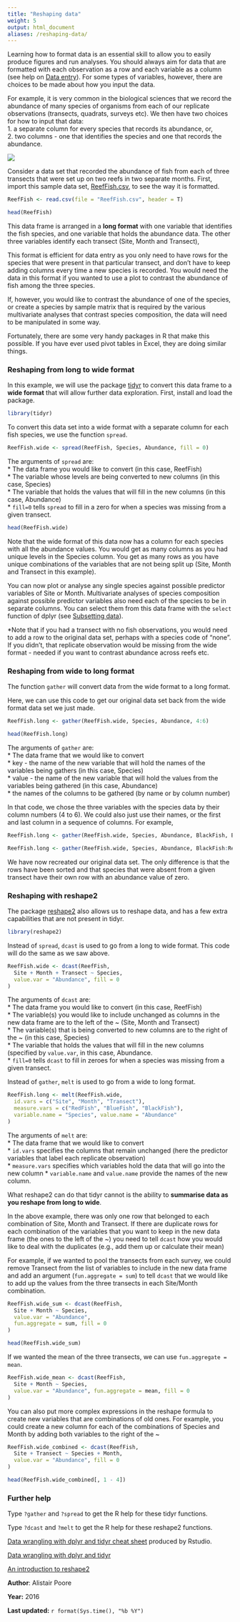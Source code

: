 ```yaml
---
title: "Reshaping data"
weight: 5
output: html_document
aliases: /reshaping-data/
---
```


Learning how to format data is an essential skill to allow you to easily produce figures and run analyses. You should always aim for data that are formatted with each observation as a row and each variable as a column (see help on [Data entry](/../getting-started-with-r/data-entry/)). For some types of variables, however, there are choices to be made about how you input the data.

For example, it is very common in the biological sciences that we record the abundance of many species of organisms from each of our replicate observations (transects, quadrats, surveys etc). We then have two choices for how to input that data:  
1. a separate column for every species that records its abundance, or,  
2. two columns - one that identifies the species and one that records the abundance.

![](Reshaping_data_image.jpg)

Consider a data set that recorded the abundance of fish from each of three transects that were set up on two reefs in two separate months. First, import this sample data set, [ReefFish.csv](/datasets/ReefFish.csv), to see the way it is formatted.

```r
ReefFish <- read.csv(file = "ReefFish.csv", header = T)
```

```r
head(ReefFish)
```

This data frame is arranged in a **long format** with one variable that identifies the fish species, and one variable that holds the abundance data. The other three variables identify each transect (Site, Month and Transect),

This format is efficient for data entry as you only need to have rows for the species that were present in that particular transect, and don't have to keep adding columns every time a new species is recorded. You would need the data in this format if you wanted to use a plot to contrast the abundance of fish among the three species.

If, however, you would like to contrast the abundance of one of the species, or create a species by sample matrix that is required by the various multivariate analyses that contrast species composition, the data will need to be manipulated in some way.

Fortunately, there are some very handy packages in R that make this possible. If you have ever used pivot tables in Excel, they are doing similar things.
  

### Reshaping from long to wide format
 
In this example, we will use the package [tidyr](https://cran.r-project.org/web/packages/tidyr/index.html) to convert this data frame to a **wide format** that will allow further data exploration. First, install and load the package.

```r
library(tidyr)
```

To convert this data set into a wide format with a separate column for each fish species, we use the function `spread`.

```r
ReefFish.wide <- spread(ReefFish, Species, Abundance, fill = 0)
```

The arguments of `spread` are:  
* The data frame you would like to convert (in this case, ReefFish)  
* The variable whose levels are being converted to new columns (in this case, Species)  
* The variable that holds the values that will fill in the new columns (in this case, Abundance)  
* `fill=0` tells `spread` to fill in a zero for when a species was missing from a given transect.


```r
head(ReefFish.wide)
```

Note that the wide format of this data now has a column for each species with all the abundance values. You would get as many columns as you had unique levels in the Species column. You get as many rows as you have unique combinations of the variables that are not being split up (Site, Month and Transect in this example).

You can now plot or analyse any single species against possible predictor variables of Site or Month. Multivariate analyses of species composition against possible predictor variables also need each of the species to be in separate columns. You can select them from this data frame with the `select` function of dplyr (see [Subsetting data](/../data-manipulation/subsetting-data/)).

*Note that if you had a transect with no fish observations, you would need to add a row to the original data set, perhaps with a species code of "none". If you didn't, that replicate observation would be missing from the wide format - needed if you want to contrast abundance across reefs etc.
  

### Reshaping from wide to long format
 
The function `gather` will convert data from the wide format to a long format.

Here, we can use this code to get our original data set back from the wide format data set we just made.

```r
ReefFish.long <- gather(ReefFish.wide, Species, Abundance, 4:6)
```

```r
head(ReefFish.long)
```

The arguments of `gather` are:  
* The data frame that we would like to convert  
* key - the name of the new variable that will hold the names of the variables being gathers (in this case, Species)  
* value - the name of the new variable that will hold the values from the variables being gathered (in this case, Abundance)  
* the names of the columns to be gathered (by name or by column number)  

In that code, we chose the three variables with the species data by their column numbers (4 to 6). We could also just use their names, or the first and last column in a sequence of columns. For example,

```r
ReefFish.long <- gather(ReefFish.wide, Species, Abundance, BlackFish, BlueFish, RedFish)

ReefFish.long <- gather(ReefFish.wide, Species, Abundance, BlackFish:RedFish)
```

We have now recreated our original data set. The only difference is that the rows have been sorted and that species that were absent from a given transect have their own row with an abundance value of zero.
  

### Reshaping with reshape2
 
The package [reshape2](https://cran.r-project.org/web/packages/reshape2/) also allows us to reshape data, and has a few extra capabilities that are not present in tidyr. 

```r
library(reshape2)
```

Instead of `spread`, `dcast` is used to go from a long to wide format. This code will do the same as we saw above.

```r
ReefFish.wide <- dcast(ReefFish,
  Site + Month + Transect ~ Species,
  value.var = "Abundance", fill = 0
)
```

The arguments of `dcast` are:  
* The data frame you would like to convert (in this case, ReefFish)  
* The variable(s) you would like to include unchanged as columns in the new data frame are to the left of the ~ (Site, Month and Transect)  
* The variable(s) that is being converted to new columns are to the right of the ~ (in this case, Species)  
* The variable that holds the values that will fill in the new columns (specified by `value.var`, in this case, Abundance.  
* `fill=0` tells `dcast` to fill in zeroes for when a species was missing from a given transect.


Instead of `gather`, `melt` is used to go from a wide to long format.

```r
ReefFish.long <- melt(ReefFish.wide,
  id.vars = c("Site", "Month", "Transect"),
  measure.vars = c("RedFish", "BlueFish", "BlackFish"),
  variable.name = "Species", value.name = "Abundance"
)
```

The arguments of `melt` are:  
* The data frame that we would like to convert  
* `id.vars` specifies the columns that remain unchanged (here the predictor variables that label each replicate observation)  
* `measure.vars` specifies which variables hold the data that will go into the new column 
* `variable.name` and `value.name` provide the names of the new column.  


What reshape2 can do that tidyr cannot is the ability to **summarise data as you reshape from long to wide**.

In the above example, there was only one row that belonged to each combination of Site, Month and Transect. If there are duplicate rows for each combination of the variables that you want to keep in the new data frame (the ones to the left of the ~) you need to tell `dcast` how you would like to deal with the duplicates (e.g., add them up or calculate their mean)

For example, if we wanted to pool the transects from each survey, we could remove Transect from the list of variables to include in the new data frame and add an argument (`fun.aggregate = sum`) to tell `dcast` that we would like to add up the values from the three transects in each Site/Month combination. 

```r
ReefFish.wide_sum <- dcast(ReefFish,
  Site + Month ~ Species,
  value.var = "Abundance",
  fun.aggregate = sum, fill = 0
)
```

```r
head(ReefFish.wide_sum)
```

If we wanted the mean of the three transects, we can use `fun.aggregate = mean`.

```r
ReefFish.wide_mean <- dcast(ReefFish,
  Site + Month ~ Species,
  value.var = "Abundance", fun.aggregate = mean, fill = 0
)
```

You can also put more complex expressions in the reshape formula to create new variables that are combinations of old ones. For example, you could create a new column for each of the combinations of Species and Month by adding both variables to the right of the ~

```r
ReefFish.wide_combined <- dcast(ReefFish,
  Site + Transect ~ Species + Month,
  value.var = "Abundance", fill = 0
)
```

```r
head(ReefFish.wide_combined[, 1 - 4])
```
  

### Further help
 
Type `?gather` and `?spread` to get the R help for these tidyr functions.

Type `?dcast` and `?melt` to get the R help for these reshape2 functions.

[Data wrangling with dplyr and tidyr cheat sheet](https://www.rstudio.com/wp-content/uploads/2015/02/data-wrangling-cheatsheet.pdf) produced by Rstudio.

[Data wrangling with dplyr and tidyr](https://rpubs.com/bradleyboehmke/data_wrangling)

[An introduction to reshape2](http://seananderson.ca/2013/10/19/reshape.html)
  

**Author**: Alistair Poore
 
**Year:** 2016

**Last updated:** `r format(Sys.time(), "%b %Y")`
